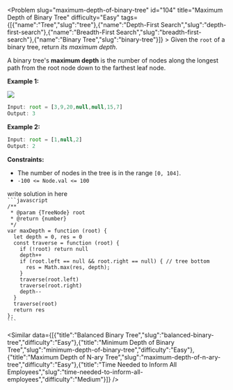 
<Problem slug="maximum-depth-of-binary-tree" id="104" title="Maximum Depth of Binary Tree" difficulty="Easy" tags={[{"name":"Tree","slug":"tree"},{"name":"Depth-First Search","slug":"depth-first-search"},{"name":"Breadth-First Search","slug":"breadth-first-search"},{"name":"Binary Tree","slug":"binary-tree"}]} >
    Given the `root` of a binary tree, return _its maximum depth_.

A binary tree's **maximum depth** is the number of nodes along the longest path from the root node down to the farthest leaf node.

**Example 1:**

![](https://assets.leetcode.com/uploads/2020/11/26/tmp-tree.jpg)
```javascript 
Input: root = [3,9,20,null,null,15,7]
Output: 3

```

**Example 2:**

```javascript 
Input: root = [1,null,2]
Output: 2

```

**Constraints:**

*   The number of nodes in the tree is in the range `[0, 104]`.
*   `-100 <= Node.val <= 100`
</Problem >

<Solution>
write solution in here
</Solution>

<Code>
```javascript
/**
 * @param {TreeNode} root
 * @return {number}
 */
var maxDepth = function (root) {
  let depth = 0, res = 0
  const traverse = function (root) {
    if (!root) return null
    depth++
    if (root.left == null && root.right == null) { // tree bottom
      res = Math.max(res, depth);
    }
    traverse(root.left)
    traverse(root.right)
    depth--
  }
  traverse(root)
  return res
};
```
</Code>

<Similar data={[{"title":"Balanced Binary Tree","slug":"balanced-binary-tree","difficulty":"Easy"},{"title":"Minimum Depth of Binary Tree","slug":"minimum-depth-of-binary-tree","difficulty":"Easy"},{"title":"Maximum Depth of N-ary Tree","slug":"maximum-depth-of-n-ary-tree","difficulty":"Easy"},{"title":"Time Needed to Inform All Employees","slug":"time-needed-to-inform-all-employees","difficulty":"Medium"}]} />
